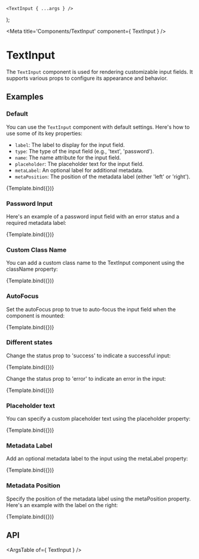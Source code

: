
	<TextInput { ...args } />
);

<Meta title='Components/TextInput' component={ TextInput } />

# TextInput

The `TextInput` component is used for rendering customizable input fields. It supports various props to configure its appearance and behavior.

## Examples

### Default

You can use the `TextInput` component with default settings. Here's how to use some of its key properties:

- `label`: The label to display for the input field.
- `type`: The type of the input field (e.g., 'text', 'password').
- `name`: The name attribute for the input field.
- `placeholder`: The placeholder text for the input field.
- `metaLabel`: An optional label for additional metadata.
- `metaPosition`: The position of the metadata label (either 'left' or 'right').


<Canvas>
  <Story
    name="Default"
    args={{
      label: 'Username',
      type: 'text',
      name: 'username',
      placeholder: 'Enter your username',
    }}
  >
    {Template.bind({})}
  </Story>
</Canvas>

### Password Input

Here's an example of a password input field with an error status and a required metadata label:

<Canvas>
  <Story
    name="Password Input"
    args={{
      label: 'Password',
      type: 'password',
      name: 'password',
      placeholder: 'Enter your password',
    }}
  >
    {Template.bind({})}
  </Story>
</Canvas>

### Custom Class Name

You can add a custom class name to the TextInput component using the className property:

<Canvas>
  <Story
    name="Custom Class Name"
    args={{
      label: 'Custom Class',
      type: 'text',
      name: 'custom-class-input',
      className: 'custom-input',
    }}
  >
    {Template.bind({})}
  </Story>
</Canvas>

### AutoFocus

Set the autoFocus prop to true to auto-focus the input field when the component is mounted:

<Canvas>
  <Story
    name="AutoFocus"
    args={{
      label: 'AutoFocus Input',
      type: 'text',
      name: 'autofocus-input',
      autoFocus: true,
    }}
  >
    {Template.bind({})}
  </Story>
</Canvas>

### Different states

Change the status prop to 'success' to indicate a successful input:

<Canvas>
  <Story
    name="Success Status"
    args={{
      label: 'Success Input',
      type: 'text',
      name: 'success-input',
      status: 'success',
    }}
  >
    {Template.bind({})}
  </Story>
</Canvas>

Change the status prop to 'error' to indicate an error in the input:

<Canvas>
  <Story
    name="Error Status"
    args={{
      label: 'Error Input',
      type: 'text',
      name: 'error-input',
      status: 'error',
    }}
  >
    {Template.bind({})}
  </Story>
</Canvas>

### Placeholder text

You can specify a custom placeholder text using the placeholder property:

<Canvas>
  <Story
    name="Custom Placeholder"
    args={{
      label: 'Custom Placeholder',
      type: 'text',
      name: 'custom-placeholder-input',
      placeholder: 'Custom Placeholder Text',
    }}
  >
    {Template.bind({})}
  </Story>
</Canvas>

### Metadata Label

Add an optional metadata label to the input using the metaLabel property:

<Canvas>
  <Story
    name="Metadata Label"
    args={{
      label: 'Metadata Input',
      type: 'text',
      name: 'metadata-input',
      metaLabel: 'optional',
    }}
  >
    {Template.bind({})}
  </Story>
</Canvas>

### Metadata Position

Specify the position of the metadata label using the metaPosition property. Here's an example with the label on the right:

<Canvas>
  <Story
    name="Metadata Position"
    args={{
      label: 'Metadata Input',
      type: 'text',
      name: 'metadata-input',
      metaLabel: 'right',
      metaPosition: 'right',
    }}
  >
    {Template.bind({})}
  </Story>
</Canvas>

## API

<ArgsTable of={ TextInput } />
